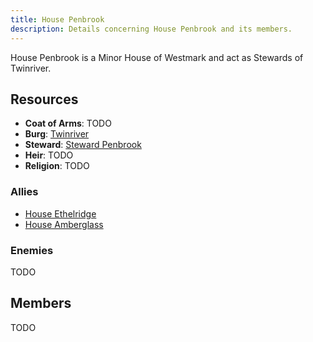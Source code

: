 ```yaml
---
title: House Penbrook
description: Details concerning House Penbrook and its members.
---
```


House Penbrook is a Minor House of Westmark and act as Stewards of Twinriver.

## Resources
- **Coat of Arms**: TODO
- **Burg**: [Twinriver](/burgs/twinriver)
- **Steward**: [Steward Penbrook](/stewards/steward-penbrook)
- **Heir**: TODO
- **Religion**: TODO

### Allies
- [House Ethelridge](/great-houses/house-ethelridge)
- [House Amberglass](/minor-houses/house-amberglass)

### Enemies
TODO

## Members
TODO